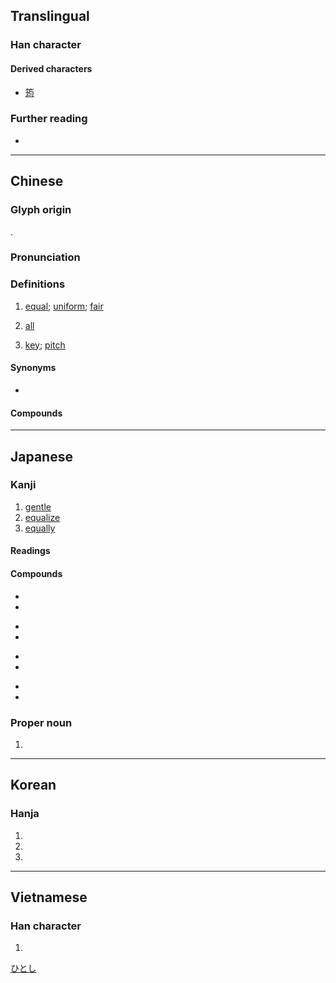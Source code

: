 {{character info}}
==Translingual==
{{stroke order|strokes=7}}

===Han character===
{{Han char|rn=32|rad=土|as=04|sn=7|four=47120|canj=GPIM,GPMM|ids=⿰土匀,⿰土勻}}

====Derived characters====
* [[筠]]

===Further reading===
* {{Han ref|kx=0224.310|dkj=04916|dj=0459.200|hdz=10425.060|uh=5747|ud=22343|bh=A7A1|bd=42913}}

----

==Chinese==
{{zh-forms}}

===Glyph origin===
{{Han etym}}
{{Han compound|土|匀|c1=s|c2=p|ls=psc|t1=earth}}.

===Pronunciation===
{{zh-pron
|m=jūn
|ma=Zh-jun.ogg
|m-s=jun1
|c=gwan1,kwan1
|c-t=gun1
|g=jyn1
|h=pfs=kiûn;gd=giun1
|j=jyng1
|mb=gé̤ng
|md=gĭng/gŭng
|mn=xm,qz,jj,tp:kun/kh,zz:kin
|mn-t=geng1
|w=1jyn,1jion
|x=jyn1
|mc=y
|oc=y
|cat=a,adv,n
}}

===Definitions===
{{zh-hanzi}}

# [[equal]]; [[uniform]]; [[fair]]
#: {{zh-x|貧富 不均|to have an unequal distribution of wealth}}
#: {{zh-x|均衡|balanced}}
#: {{zh-x|均攤|to share equally}}
#: {{zh-syn|均等}}
# [[all]]
#: {{zh-x|所有 考生 均 已 進入 考場。|All candidates have entered the examination venue.}}
# {{lb|zh|Chinese music}} [[key]]; [[pitch]]

====Synonyms====
* {{sense|all}}
{{zh-dial|都}}

====Compounds====
{{zh-der|功均一匡|均賦|均勻|五均六管|平均利潤|均買均賣|均派|均田制|均等|均富|功均柱地|力均勢敵|均一|均賠|平均值|勢均力敵|平均律|均權|功均天地|均輸|平均風速|平均股價|平均繼承|平均溫度|平均成本|平均工資|平均壽命|平均|勞逸不均|平均主義|均攤|安定均衡|力敵勢均|利益均霑|均勢|均霑|均衡|均夷作用|均可|均權制度|平均地權|不平均|平均數|均分|不均|均之|平均時差|戶均|智均力敵|權力均衡|淑均|成均|鴻均|貧富不均|總平均|均川|均州路|均縣}}

{{zh-cat|Intermediate}}

----

==Japanese==

===Kanji===
{{ja-kanji|grade=5|rs=土04}}

# [[gentle]]
# [[equalize]]
# [[equally]]

====Readings====
{{ja-readings
|goon=うん, きん
|kanon=うん, きん
|kanyoon=いん
|kun=なら-す
|nanori=お, ただ, なお, なり, ひとし, ひら, まさ
}}

====Compounds====
{{top4}}
* {{ja-r|均%一|きん%いつ}}
* {{ja-r|均衡|きんこう}}
{{mid4}}
* {{ja-l|均輸法}}
* {{ja-r|均斉|きんせい}}
{{mid4}}
* {{ja-r|均沾|きんてん}}
* {{ja-r|均田|きんでん}}
{{mid4}}
* {{ja-r|均等|きんとう}}
* {{ja-r|均整|きんせい}}
{{bottom}}

===Proper noun===
{{ja-pos|proper|ひとし}}

# {{given name|ja|male}}

[[Category:Japanese male given names|ひとし]]

----

==Korean==

===Hanja===
{{ko-hanja|고르다|고를|균}}

# {{hanja form of|경|[[choose]], [[select]]}}
# {{hanja form of|경|[[equal]], [[even]], [[fair]]}}
# {{hanja form of|경|[[all]], [[also]]}}

----

==Vietnamese==

===Han character===
{{vi-readings|hanviet=quân|nom=quân|rs=土04}}

# {{rfdef|vi|sort=土04}}